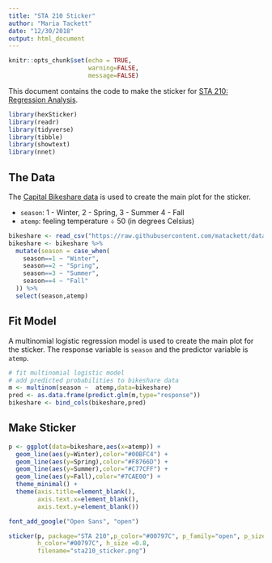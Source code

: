 ```yaml
---
title: "STA 210 Sticker"
author: "Maria Tackett"
date: "12/30/2018"
output: html_document
---
```


```r
knitr::opts_chunk$set(echo = TRUE,
                      warning=FALSE,
                      message=FALSE)
```

This document contains the code to make the sticker for [STA 210: Regression Analysis](https://www2.stat.duke.edu/courses/Spring19/sta210.001/).

```r
library(hexSticker)
library(readr)
library(tidyverse)
library(tibble)
library(showtext)
library(nnet)
```

## The Data

The [Capital Bikeshare data](https://archive.ics.uci.edu/ml/datasets/bike+sharing+dataset) is used to create the main plot for the sticker.

- `season`: 1 - Winter, 2 - Spring, 3 - Summer 4 - Fall 
- `atemp`: feeling temperature &#247; 50 (in degrees Celsius)
<br> 

```r
bikeshare <- read_csv("https://raw.githubusercontent.com/matackett/data/master/capital-bikeshare.csv")    
bikeshare <- bikeshare %>%
  mutate(season = case_when(
    season==1 ~ "Winter",
    season==2 ~ "Spring",
    season==3 ~ "Summer",
    season==4 ~ "Fall"
  )) %>% 
  select(season,atemp)
```

## Fit Model

A multinomial logistic regression model is used to create the main plot for the sticker. The response variable is `season` and the predictor variable is `atemp`. 

```r
# fit multinomial logistic model 
# add predicted probabilities to bikeshare data
m <- multinom(season ~  atemp,data=bikeshare)
pred <- as.data.frame(predict.glm(m,type="response"))
bikeshare <- bind_cols(bikeshare,pred)
```

## Make Sticker

```r
p <- ggplot(data=bikeshare,aes(x=atemp)) + 
  geom_line(aes(y=Winter),color="#00BFC4") +
  geom_line(aes(y=Spring),color="#F8766D") +
  geom_line(aes(y=Summer),color="#C77CFF") +
  geom_line(aes(y=Fall),color="#7CAE00") +
  theme_minimal() +
  theme(axis.title=element_blank(),
        axis.text.x=element_blank(),
        axis.text.y=element_blank())
```

```r
font_add_google("Open Sans", "open")
```

```r
sticker(p, package="STA 210",p_color="#00797C", p_family="open", p_size=7.5, s_x=1, s_y=0.75, s_width=1.2, s_height=1, h_fill = "#FFFFFF", 
        h_color="#00797C", h_size =0.8,
        filename="sta210_sticker.png")
```